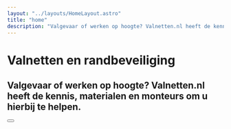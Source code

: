 ```yaml
---
layout: "../layouts/HomeLayout.astro"
title: "home"
description: "Valgevaar of werken op hoogte? Valnetten.nl heeft de kennis, materialen en monteurs om u hierbij te helpen."
---
```



# Valnetten en randbeveiliging

## Valgevaar of werken op hoogte? Valnetten.nl heeft de kennis, materialen en monteurs om u hierbij te helpen.

<section class="card-wrapper">
  <Card
    name="diensten"
    image="src/assets/Valnetten-Roop.jpg"
    location="/diensten"
  />
  <Card
    name="randbeveiliging"
    image="src/assets/randbeveiliging_2.jpg"
    location="/randbeveiliging"
  />
  <Card name="contact" image="src/assets/Montage_1.jpg" location="/contact" />
</section>

<Button href="#content" text="Lees meer" intent="primary" />

